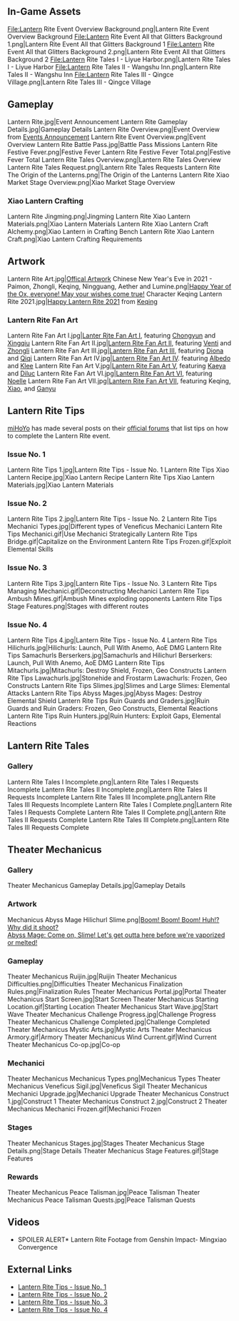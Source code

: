 {{Event Tabs
|subpage1      = Theater Mechanicus
|subpage2      = Lantern Rite Tales
|subpage3      = Stand by Me
}}

==In-Game Assets==
<gallery>
File:Lantern Rite Event Overview Background.png|Lantern Rite Event Overview Background
File:Lantern Rite Event All that Glitters Background 1.png|Lantern Rite Event All that Glitters Background 1
File:Lantern Rite Event All that Glitters Background 2.png|Lantern Rite Event All that Glitters Background 2
File:Lantern Rite Tales I - Liyue Harbor.png|Lantern Rite Tales I - Liyue Harbor
File:Lantern Rite Tales II - Wangshu Inn.png|Lantern Rite Tales II - Wangshu Inn
File:Lantern Rite Tales III - Qingce Village.png|Lantern Rite Tales III - Qingce Village
</gallery>

== Gameplay==
<gallery>
Lantern Rite.jpg|Event Announcement
Lantern Rite Gameplay Details.jpg|Gameplay Details
Lantern Rite Overview.png|Event Overview from [https://genshin.hoyoverse.com/en/news/detail/8514 Events Announcement]
Lantern Rite Event Overview.png|Event Overview
Lantern Rite Battle Pass.jpg|Battle Pass Missions
Lantern Rite Festive Fever.png|Festive Fever
Lantern Rite Festive Fever Total.png|Festive Fever Total
Lantern Rite Tales Overview.png|Lantern Rite Tales Overview
Lantern Rite Tales Request.png|Lantern Rite Tales Requests
Lantern Rite The Origin of the Lanterns.png|The Origin of the Lanterns
Lantern Rite Xiao Market Stage Overview.png|Xiao Market Stage Overview
</gallery>

===Xiao Lantern Crafting===
<gallery>
Lantern Rite Jingming.png|Jingming
Lantern Rite Xiao Lantern Materials.png|Xiao Lantern Materials
Lantern Rite Xiao Lantern Craft Alchemy.png|Xiao Lantern in Crafting Bench
Lantern Rite Xiao Lantern Craft.png|Xiao Lantern Crafting Requirements
</gallery>

==Artwork==
<gallery>
Lantern Rite Art.jpg|[https://twitter.com/GenshinImpact/status/1244958073933844480/photo/1 Offical Artwork]
Chinese New Year's Eve in 2021 - Paimon, Zhongli, Keqing, Ningguang, Aether and Lumine.png|[https://twitter.com/GenshinImpact/status/1359839853257650176 Happy Year of the Ox, everyone! May your wishes come true!]
Character Keqing Lantern Rite 2021.jpg|[https://twitter.com/GenshinImpact/status/1361525713388601350 Happy Lantern Rite 2021] from [[Keqing]]

</gallery>
===Lantern Rite Fan Art===
<gallery>
Lantern Rite Fan Art I.jpg|[https://twitter.com/GenshinImpact/status/1360080169772449794 Lanter Rite Fan Art I], featuring [[Chongyun]] and [[Xingqiu]]
Lantern Rite Fan Art II.jpg|[https://twitter.com/GenshinImpact/status/1360438548231557120 Lantern Rite Fan Art II], featuring [[Venti]] and [[Zhongli]]
Lantern Rite Fan Art III.jpg|[https://twitter.com/GenshinImpact/status/1360800936797609986 Lantern Rite Fan Art III], featuring [[Diona]] and [[Qiqi]]
Lantern Rite Fan Art IV.jpg|[https://twitter.com/GenshinImpact/status/1361163324323340289 Lantern Rite Fan Art IV]. featuring [[Albedo]] and [[Klee]]
Lantern Rite Fan Art V.jpg|[https://twitter.com/GenshinImpact/status/1361525711522197505 Lantern Rite Fan Art V], featuring [[Kaeya]] and [[Diluc]]
Lantern Rite Fan Art VI.jpg|[https://twitter.com/GenshinImpact/status/1361888102680326144 Lantern Rite Fan Art VI], featuring [[Noelle]]
Lantern Rite Fan Art VII.jpg|[https://twitter.com/GenshinImpact/status/1362250487437918210 Lantern Rite Fan Art VII], featuring Keqing, [[Xiao]], and [[Ganyu]]
</gallery>

==Lantern Rite Tips ==
[[miHoYo]] has made several posts on their [https://www.hoyolab.com/ official forums] that list tips on how to complete the Lantern Rite event.
===Issue No. 1===
<gallery>
Lantern Rite Tips 1.jpg|Lantern Rite Tips - Issue No. 1
Lantern Rite Tips Xiao Lantern Recipe.jpg|Xiao Lantern Recipe
Lantern Rite Tips Xiao Lantern Materials.jpg|Xiao Lantern Materials
</gallery>

===Issue No. 2===
<gallery>
Lantern Rite Tips 2.jpg|Lantern Rite Tips - Issue No. 2
Lantern Rite Tips Mechanici Types.jpg|Different types of Veneficus Mechanici
Lantern Rite Tips Mechanici.gif|Use Mechanici Strategically
Lantern Rite Tips Bridge.gif|Capitalize on the Environment
Lantern Rite Tips Frozen.gif|Exploit Elemental Skills
</gallery>

===Issue No. 3===
<gallery>
Lantern Rite Tips 3.jpg|Lantern Rite Tips - Issue No. 3
Lantern Rite Tips Managing Mechanici.gif|Deconstructing Mechanici
Lantern Rite Tips Ambush Mines.gif|Ambush Mines exploding opponents
Lantern Rite Tips Stage Features.png|Stages with different routes
</gallery>

===Issue No. 4===
<gallery>
Lantern Rite Tips 4.jpg|Lantern Rite Tips - Issue No. 4
Lantern Rite Tips Hilichurls.jpg|Hilichurls: Launch, Pull With Anemo, AoE DMG
Lantern Rite Tips Samachurls Berserkers.jpg|Samachurls and Hilichurl Berserkers: Launch, Pull With Anemo, AoE DMG
Lantern Rite Tips Mitachurls.jpg|Mitachurls: Destroy Shield, Frozen, Geo Constructs
Lantern Rite Tips Lawachurls.jpg|Stonehide and Frostarm Lawachurls: Frozen, Geo Constructs
Lantern Rite Tips Slimes.jpg|Slimes and Large Slimes: Elemental Attacks
Lantern Rite Tips Abyss Mages.jpg|Abyss Mages: Destroy Elemental Shield
Lantern Rite Tips Ruin Guards and Graders.jpg|Ruin Guards and Ruin Graders: Frozen, Geo Constructs, Elemental Reactions
Lantern Rite Tips Ruin Hunters.jpg|Ruin Hunters: Exploit Gaps, Elemental Reactions
</gallery>

== Lantern Rite Tales ==
=== Gallery ===
<gallery>
Lantern Rite Tales I Incomplete.png|Lantern Rite Tales I Requests Incomplete
Lantern Rite Tales II Incomplete.png|Lantern Rite Tales II Requests Incomplete
Lantern Rite Tales III Incomplete.png|Lantern Rite Tales III Requests Incomplete
Lantern Rite Tales I Complete.png|Lantern Rite Tales I Requests Complete
Lantern Rite Tales II Complete.png|Lantern Rite Tales II Requests Complete
Lantern Rite Tales III Complete.png|Lantern Rite Tales III Requests Complete
</gallery>
==Theater Mechanicus==
=== Gallery===
<gallery>
Theater Mechanicus Gameplay Details.jpg|Gameplay Details
</gallery>

===Artwork===
<gallery>
Mechanicus Abyss Mage Hilichurl Slime.png|[https://www.hoyolab.com/article/172200 Boom! Boom! Boom! Huh!? Why did it shoot?<br>Abyss Mage: Come on, Slime! Let's get outta here before we're vaporized or melted!]
</gallery>

===Gameplay===
<gallery>
Theater Mechanicus Ruijin.jpg|Ruijin
Theater Mechanicus Difficulties.png|Difficulties
Theater Mechanicus Finalization Rules.png|Finalization Rules
Theater Mechanicus Portal.jpg|Portal
Theater Mechanicus Start Screen.jpg|Start Screen
Theater Mechanicus Starting Location.gif|Starting Location
Theater Mechanicus Start Wave.jpg|Start Wave
Theater Mechanicus Challenge Progress.jpg|Challenge Progress
Theater Mechanicus Challenge Completed.jpg|Challenge Completed
Theater Mechanicus Mystic Arts.jpg|Mystic Arts
Theater Mechanicus Armory.gif|Armory
Theater Mechanicus Wind Current.gif|Wind Current
Theater Mechanicus Co-op.jpg|Co-op
</gallery>

===Mechanici===
<gallery>
Theater Mechanicus Mechanicus Types.png|Mechanicus Types
Theater Mechanicus Veneficus Sigil.jpg|Veneficus Sigil
Theater Mechanicus Mechanici Upgrade.jpg|Mechanici Upgrade
Theater Mechanicus Construct 1.jpg|Construct 1
Theater Mechanicus Construct 2.jpg|Construct 2
Theater Mechanicus Mechanici Frozen.gif|Mechanici Frozen
</gallery>

===Stages===
<gallery>
Theater Mechanicus Stages.jpg|Stages
Theater Mechanicus Stage Details.png|Stage Details
Theater Mechanicus Stage Features.gif|Stage Features
</gallery>

===Rewards===
<gallery>
Theater Mechanicus Peace Talisman.jpg|Peace Talisman
Theater Mechanicus Peace Talisman Quests.jpg|Peace Talisman Quests
</gallery>

==Videos==
<gallery>
*SPOILER ALERT* Lantern Rite Footage from Genshin Impact- Mingxiao Convergence
</gallery>

==External Links==
*[https://www.hoyolab.com/article/180291 Lantern Rite Tips - Issue No. 1]
*[https://www.hoyolab.com/article/182167 Lantern Rite Tips - Issue No. 2]
*[https://www.hoyolab.com/article/183792 Lantern Rite Tips - Issue No. 3]
*[https://www.hoyolab.com/article/186598 Lantern Rite Tips - Issue No. 4]